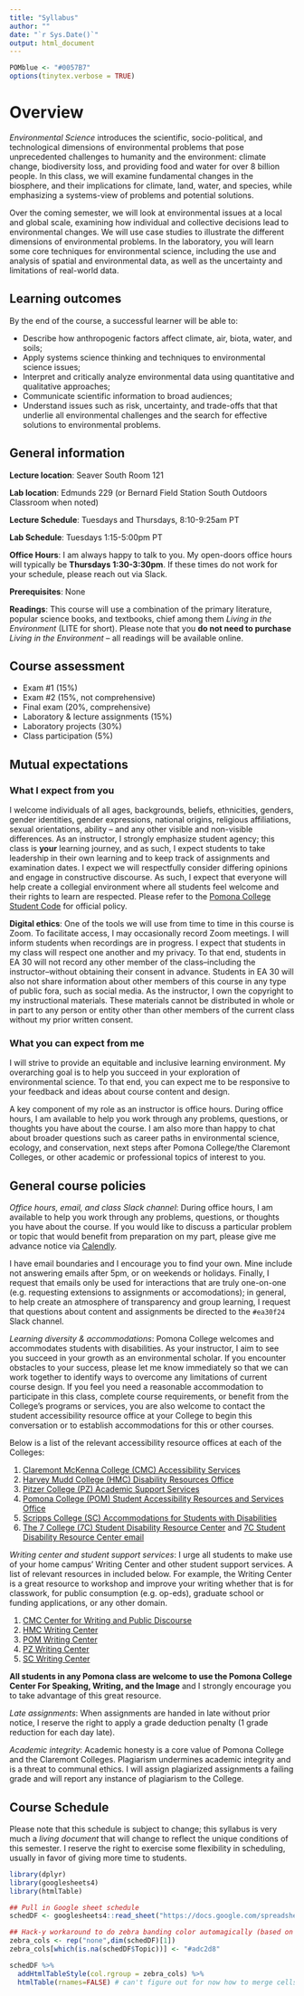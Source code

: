 ```yaml
---
title: "Syllabus"
author: ""
date: "`r Sys.Date()`"
output: html_document
---
```


```r
POMblue <- "#0057B7"
options(tinytex.verbose = TRUE)
```

# Overview

*Environmental Science* introduces the scientific, socio-political, and technological dimensions of environmental problems that pose unprecedented challenges to humanity and the environment: climate change, biodiversity loss, and providing food and water for over 8 billion people. In this class, we will examine fundamental changes in the biosphere, and their implications for climate, land, water, and species, while emphasizing a systems-view of problems and potential solutions.

Over the coming semester, we will look at environmental issues at a local and global scale, examining how individual and collective decisions lead to environmental changes. We will use case studies to illustrate the different dimensions of environmental problems. In the laboratory, you will learn some core techniques for environmental science, including the use and analysis of spatial and environmental data, as well as the uncertainty and limitations of real-world data.

## Learning outcomes

By the end of the course, a successful learner will be able to:

* Describe how anthropogenic factors affect climate, air, biota, water, and soils;
* Apply systems science thinking and techniques to environmental science issues;
* Interpret and critically analyze environmental data using quantitative and qualitative approaches; 
* Communicate scientific information to broad audiences;
* Understand issues such as risk, uncertainty, and trade-offs that that underlie all environmental challenges and the search for effective solutions to environmental problems.

## General information

**Lecture location**: Seaver South Room 121

**Lab location**: Edmunds 229 (or Bernard Field Station South Outdoors Classroom when noted)

**Lecture Schedule**: Tuesdays and Thursdays, 8:10-9:25am PT

**Lab Schedule**: Tuesdays 1:15-5:00pm PT

**Office Hours**: I am always happy to talk to you. My open-doors office hours will typically be **Thursdays 1:30-3:30pm**. If these times do not work for your schedule, please reach out via Slack.

**Prerequisites**: None

**Readings**: This course will use a combination of the primary literature, popular science books, and textbooks, chief among them *Living in the Environment* (LITE for short). Please note that you **do not need to purchase** *Living in the Environment* -- all readings will be available online.

## Course assessment

* Exam #1 (15%)
* Exam #2 (15%, not comprehensive)
* Final exam (20%, comprehensive)
* Laboratory & lecture assignments (15%)
* Laboratory projects (30%)
* Class participation (5%)

## Mutual expectations

### What I expect from you

I welcome individuals of all ages, backgrounds, beliefs, ethnicities, genders, gender identities, gender expressions, national origins, religious affiliations, sexual orientations, ability -- and any other visible and non-visible differences. As an instructor, I strongly emphasize student agency; this class is **your** learning journey, and as such, I expect students to take leadership in their own learning and to keep track of assignments and examination dates. I expect we will respectfully consider differing opinions and engage in constructive discourse. As such, I expect that everyone will help create a collegial environment where all students feel welcome and their rights to learn are respected. Please refer to the [Pomona College Student Code](http://catalog.pomona.edu/content.php?catoid=38&navoid=7668) for official policy.

**Digital ethics**: One of the tools we will use from time to time in this course is Zoom. To facilitate access, I may occasionally record Zoom meetings. I will inform students when recordings are in progress. I expect that students in my class will respect one another and my privacy. To that end, students in EA 30 will not record any other member of the class--including the instructor--without obtaining their consent in advance. Students in EA 30 will also not share information about other members of this course in any type of public fora, such as social media. As the instructor, I own the copyright to my instructional materials. These materials cannot be distributed in whole or in part to any person or entity other than other members of the current class without my prior written consent.

### What you can expect from me

I will strive to provide an equitable and inclusive learning environment. My overarching goal is to help you succeed in your exploration of environmental science. To that end, you can expect me to be responsive to your feedback and ideas about course content and design. 

A key component of my role as an instructor is office hours. During office hours, I am available to help you work through any problems, questions, or thoughts you have about the course. I am also more than happy to chat about broader questions such as career paths in environmental science, ecology, and conservation, next steps after Pomona College/the Claremont Colleges, or other academic or professional topics of interest to you.

## General course policies

*Office hours, email, and class Slack channel*: During office hours, I am available to help you work through any problems, questions, or thoughts you have about the course. If you would like to discuss a particular problem or topic that would benefit from preparation on my part, please give me advance notice via [Calendly](https://calendly.com/chchang47/small-group-meetings). 

I have email boundaries and I encourage you to find your own. Mine include not answering emails after 5pm, or on weekends or holidays. Finally, I request that emails only be used for interactions that are truly one-on-one (e.g. requesting extensions to assignments or accomodations); in general, to help create an atmosphere of transparency and group learning, I request that questions about content and assignments be directed to the `#ea30f24` Slack channel.

*Learning diversity & accommodations*: Pomona College welcomes and accommodates students with disabilities. As your instructor, I aim to see you succeed in your growth as an environmental scholar. If you encounter obstacles to your success, please let me know immediately so that we can work together to identify ways to overcome any limitations of current course design. If you feel you need a reasonable accommodation to participate in this class, complete course requirements, or benefit from the College’s programs or services, you are also welcome to contact the student accessibility resource office at your College to begin this conversation or to establish accommodations for this or other courses.

Below is a list of the relevant accessibility resource offices at each of the Colleges:

1. [Claremont McKenna College (CMC) Accessibility Services](https://www.cmc.edu/dean-of-students/accessibility-services)
2. [Harvey Mudd College (HMC) Disability Resources Office](https://www.hmc.edu/student-life/disability-resources/)
3. [Pitzer College (PZ) Academic Support Services](https://www.pitzer.edu/student-life/academic-support-services/)
4. [Pomona College (POM) Student Accessibility Resources and Services Office](https://www.pomona.edu/accessibility/student-accessibility)
5. [Scripps College (SC) Accommodations for Students with Disabilities](https://www.scrippscollege.edu/academics/students-with-disabilities)
6. [The 7 College (7C) Student Disability Resource Center](https://services.claremont.edu/sdrc/) and [7C Student Disability Resource Center email](mailto:SDRC@claremont.edu)

*Writing center and student support services*: I urge all students to make use of your home campus’ Writing Center and other student support services. A list of relevant resources in included below. For example, the Writing Center is a great resource to workshop and improve your writing whether that is for classwork, for public consumption (e.g. op-eds), graduate school or funding applications, or any other domain.

1. [CMC Center for Writing and Public Discourse](https://www.cmc.edu/writing) 
2. [HMC Writing Center](https://www.hmc.edu/learning-programs/writing-center/)
3. [POM Writing Center](https://www.pomona.edu/administration/writing-center)
4. [PZ Writing Center](https://www.pitzer.edu/writing-center/)
5. [SC Writing Center](https://www.scrippscollege.edu/departments/writing-program/writing-center)

**All students in any Pomona class are welcome to use the Pomona College Center For Speaking, Writing, and the Image** and I strongly encourage you to take advantage of this great resource.

*Late assignments*:  When assignments are handed in late without prior notice, I reserve the right to apply a grade deduction penalty (1 grade reduction for each day late).

*Academic integrity*: Academic honesty is a core value of Pomona College and the Claremont Colleges. Plagiarism undermines academic integrity and is a threat to communal ethics. I will assign plagiarized assignments a failing grade and will report any instance of plagiarism to the College.

## Course Schedule

Please note that this schedule is subject to change; this syllabus is very much a *living document* that will change to reflect the unique conditions of this semester. I reserve the right to exercise some flexibility in scheduling, usually in favor of giving more time to students.

```r
library(dplyr)
library(googlesheets4)
library(htmlTable)

## Pull in Google sheet schedule
schedDF <- googlesheets4::read_sheet("https://docs.google.com/spreadsheets/d/1dK_8Z8O84QNcyY4Kn2j6nm41ZSQlLf9TEO2foBkuFF4/edit?usp=sharing",sheet = "Schedule",col_types="ccccc")

## Hack-y workaround to do zebra banding color automagically (based on NA values)
zebra_cols <- rep("none",dim(schedDF)[1])
zebra_cols[which(is.na(schedDF$Topic))] <- "#adc2d8"

schedDF %>% 
  addHtmlTableStyle(col.rgroup = zebra_cols) %>%
  htmlTable(rnames=FALSE) # can't figure out for now how to merge cells - whatever
```



